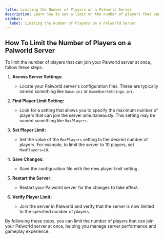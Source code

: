 ```yaml
---
title: Limiting the Number of Players on a Palworld Server
description: Learn how to set a limit on the number of players that can join your Palworld server at once.
sidebar: 
  label: Limiting the Number of Players on a Palworld Server
---
```


## How To Limit the Number of Players on a Palworld Server

To limit the number of players that can join your Palworld server at once, follow these steps:

1. **Access Server Settings:**
   - Locate your Palworld server's configuration files. These are typically named something like `Game.ini` or `GameUserSettings.ini`.

2. **Find Player Limit Setting:**
   - Look for a setting that allows you to specify the maximum number of players that can join the server simultaneously. This setting may be named something like `MaxPlayers`.

3. **Set Player Limit:**
   - Set the value of the `MaxPlayers` setting to the desired number of players. For example, to limit the server to 10 players, set `MaxPlayers=10`.

4. **Save Changes:**
   - Save the configuration file with the new player limit setting.

5. **Restart the Server:**
   - Restart your Palworld server for the changes to take effect.

6. **Verify Player Limit:**
   - Join the server in Palworld and verify that the server is now limited to the specified number of players.

By following these steps, you can limit the number of players that can join your Palworld server at once, helping you manage server performance and gameplay experience.
